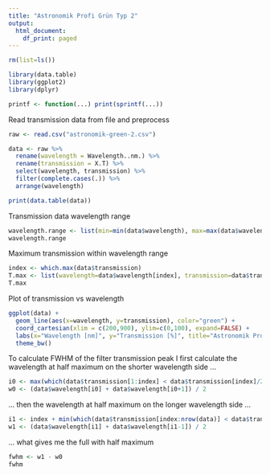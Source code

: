 ```yaml
---
title: "Astronomik Profi Grün Typ 2"
output:
  html_document:
    df_print: paged
---
```


```r
rm(list=ls())
```

```r
library(data.table)
library(ggplot2)
library(dplyr)
```

```r
printf <- function(...) print(sprintf(...))
```

Read transmission data from file and preprocess
```r
raw <- read.csv("astronomik-green-2.csv")

data <- raw %>%
  rename(wavelength = Wavelength..nm.) %>%
  rename(transmission = X.T) %>%
  select(wavelength, transmission) %>%
  filter(complete.cases(.)) %>%
  arrange(wavelength)

print(data.table(data))
```

Transmission data wavelength range
```r
wavelength.range <- list(min=min(data$wavelength), max=max(data$wavelength))
wavelength.range
```

Maximum transmission within wavelength range
```r
index <- which.max(data$transmission)
T.max <- list(wavelength=data$wavelength[index], transmission=data$transmission[index])
T.max
```

Plot of transmission vs wavelength
```r
ggplot(data) + 
  geom_line(aes(x=wavelength, y=transmission), color="green") +
  coord_cartesian(xlim = c(200,900), ylim=c(0,100), expand=FALSE) +
  labs(x="Wavelength [nm]", y="Transmission [%]", title="Astronomik Profi Grün 2") +
  theme_bw()
```

To calculate FWHM of the filter transmission peak I first calculate the wavelength at half maximum on the shorter wavelength side ...
```r
i0 <- max(which(data$transmission[1:index] < data$transmission[index]/2))
w0 <- (data$wavelength[i0] + data$wavelength[i0+1]) / 2
```

... then the wavelength at half maximum on the longer wavelength side ...
```r
i1 <- index + min(which(data$transmission[index:nrow(data)] < data$transmission[index]/2))
w1 <- (data$wavelength[i1] + data$wavelength[i1-1]) / 2
```

... what gives me the full with half maximum
```r
fwhm <- w1 - w0
fwhm
```

